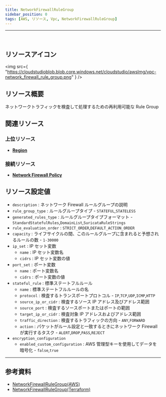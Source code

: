 ```yaml
---
title: NetworkFirewallRuleGroup
sidebar_position: 0
tags: [AWS, リソース, Vpc, NetworkFirewallRuleGroup]
---
```


<hr />
<br />

## リソースアイコン

<img
    src={
        "https://cloudstudioblob.blob.core.windows.net/cloudstudio/awsImg/vpc-network_firewall_rule_group.png"
    }
/>

## リソース概要

ネットワークトラフィックを検査して処理するための再利用可能な Rule Group

## 関連リソース

### 上位リソース

-   [**Region**](https://docs.cstudio.app/ja/docs/resource/aws/Base/Region)

### 接続リソース

-   [**Network Firewall Policy**](https://docs.cstudio.app/ja/docs/resource/aws/Vpc/NetworkFirewallPolicy)

## リソース設定値

-   `description` : ネットワーク Firewall ルールグループの説明
-   `rule_group_type` : ルールグループタイプ - `STATEFUL`,`STATELESS`
-   `generated_rules_type` : ルールグループタイプフォーマット - `StandardStatefulRules`,`DomainList`,`SuricataRuleStrings`
-   `rule_evaluation_order` : `STRICT_ORDER`,`DEFAULT_ACTION_ORDER`
-   `capacity` : ライフサイクルの間、このルールグループに含まれると予想されるルールの数 - `1-30000`
-   `ip_set` : IP セット変数
    -   `name` : IP セット変数名
    -   `cidrs` : IP セット変数の値
-   `port_set` : ポート変数
    -   `name` : ポート変数名
    -   `cidrs` : ポート変数の値
-   `stateful_rule` : 標準ステートフルルール
    -   `name` : 標準ステートフルルールの名
    -   `protocol` : 検査するトランスポートプロトコル - `IP`,`TCP`,`UDP`,`ICMP`,`HTTP`
    -   `source_ip_or_cidr` : 検査するソース IP アドレス及びアドレス範囲
    -   `source_port` : 検査するソースポートまたはポートの範囲
    -   `target_ip_or_cidr` : 検査対象 IP アドレスおよびアドレス範囲
    -   `traffic_direction` : 検査するトラフィックの方向 - `ANY`,`FORWARD`
    -   `action` : パケットがルール設定と一致するときにネットワーク Firewall が実行するタスク - `ALERT`,`DROP`,`PASS`,`REJECT`
-   `encryption_configuration`
    -   `enabled_custom_configuration` : AWS 管理型キーを使用してデータを暗号化 - `false`,`true`

---

## 参考資料

-   [NetworkFirewallRuleGroup(AWS)](https://docs.aws.amazon.com/network-firewall/latest/developerguide/rule-groups.html)
-   [NetworkFirewallRuleGroup(Terraform)](https://registry.terraform.io/providers/hashicorp/aws/latest/docs/resources/networkfirewall_rule_group)
